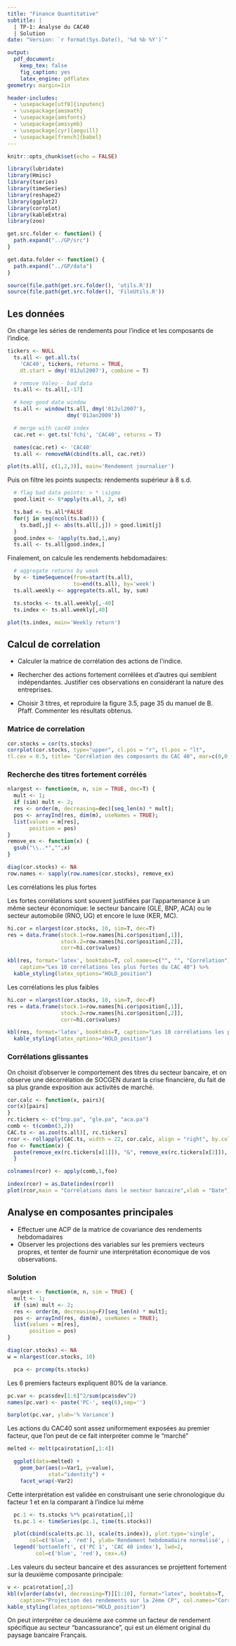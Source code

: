 ```yaml
---
title: "Finance Quantitative"
subtitle: |
  | TP-1: Analyse du CAC40
  | Solution
date: "Version: `r format(Sys.Date(), '%d %b %Y')`"

output:
  pdf_document:
    keep_tex: false
    fig_caption: yes
    latex_engine: pdflatex
geometry: margin=1in

header-includes:
  - \usepackage[utf8]{inputenc}
  - \usepackage{amsmath}
  - \usepackage{amsfonts}
  - \usepackage{amssymb}
  - \usepackage[cyr]{aeguill}
  - \usepackage[french]{babel}
---
```


```r
knitr::opts_chunk$set(echo = FALSE)
```

```r
library(lubridate)
library(Hmisc)
library(tseries)
library(timeSeries)
library(reshape2)
library(ggplot2)
library(corrplot)
library(kableExtra)
library(zoo)

get.src.folder <- function() {
  path.expand("../GP/src")
}

get.data.folder <- function() {
  path.expand("../GP/data")
}

source(file.path(get.src.folder(), 'utils.R'))
source(file.path(get.src.folder(), 'FileUtils.R'))
```


## Les données

On charge les séries de rendements pour l'indice et les composants de l'indice.

```r

tickers <- NULL
  ts.all <- get.all.ts(
    'CAC40', tickers, returns = TRUE,
    dt.start = dmy('01Jul2007'), combine = T)

  # remove Valeo - bad data
  ts.all <- ts.all[,-17]

  # keep good data window
  ts.all <- window(ts.all, dmy('01Jul2007'),
                   dmy('01Jan2009'))

  # merge with cac40 index
  cac.ret <- get.ts('fchi', 'CAC40', returns = T)

  names(cac.ret) <- 'CAC40'
  ts.all <- removeNA(cbind(ts.all, cac.ret))
```

```r
plot(ts.all[, c(1,2,3)], main='Rendement journalier')
```

Puis on filtre les points suspects: rendements supérieur à 8 s.d.

```r
  # flag bad data points: > * \sigma
  good.limit <- 8*apply(ts.all, 2, sd)

  ts.bad <- ts.all*FALSE
  for(j in seq(ncol(ts.bad))) {
    ts.bad[,j] <- abs(ts.all[,j]) > good.limit[j]
  }
  good.index <- !apply(ts.bad,1,any)
  ts.all <- ts.all[good.index,]
```

Finalement, on calcule les rendements hebdomadaires:

```r
  # aggregate returns by week
  by <- timeSequence(from=start(ts.all),
                     to=end(ts.all), by='week')
  ts.all.weekly <- aggregate(ts.all, by, sum)

  ts.stocks <- ts.all.weekly[,-40]
  ts.index <- ts.all.weekly[,40]
```
```r
plot(ts.index, main='Weekly return')
```

## Calcul de correlation

+ Calculer la matrice de corrélation des actions de l\'indice.

+ Rechercher des actions fortement corrélées et d'autres qui semblent indépendantes.
Justifier ces observations en considérant la nature des entreprises.

+ Choisir 3 titres, et reproduire la figure 3.5, page 35 du manuel de B. Pfaff.
Commenter les résultats obtenus.

### Matrice de correlation

```r
cor.stocks = cor(ts.stocks)
corrplot(cor.stocks, type="upper", cl.pos = "r", tl.pos = "lt",
tl.cex = 0.5, title= "Corrélation des composants du CAC 40", mar=c(0,0,1,0))
```

### Recherche des titres fortement corrélés

```r
nlargest <- function(m, n, sim = TRUE, dec=T) {
  mult <- 1;
  if (sim) mult <- 2;
  res <- order(m, decreasing=dec)[seq_len(n) * mult];
  pos <- arrayInd(res, dim(m), useNames = TRUE);
  list(values = m[res],
       position = pos)
}
remove_ex <- function(x) {
  gsub("\\..*","",x)
}

diag(cor.stocks) <- NA
row.names <- sapply(row.names(cor.stocks), remove_ex)
```

Les corrélations les plus fortes

Les fortes corrélations sont souvent justifiées par l'appartenance à un même secteur économique: le secteur bancaire (GLE, BNP, ACA) ou le secteur automobile (RNO, UG) et encore le luxe (KER, MC).

```r
hi.cor = nlargest(cor.stocks, 10, sim=T, dec=T)
res = data.frame(stock.1=row.names[hi.cor$position[,1]],
                 stock.2=row.names[hi.cor$position[,2]],
                 corr=hi.cor$values)
```
```r
kbl(res, format='latex', booktabs=T, col.names=c("", "", "Corrélation"),
    caption="Les 10 corrélations les plus fortes du CAC 40") %>%
  kable_styling(latex_options="HOLD_position")
```

Les corrélations les plus faibles

```r
hi.cor = nlargest(cor.stocks, 10, sim=T, dec=F)
res = data.frame(stock.1=row.names[hi.cor$position[,1]],
                 stock.2=row.names[hi.cor$position[,2]],
                 corr=hi.cor$values)
```
```r
kbl(res, format='latex', booktabs=T, caption="Les 10 corrélations les plus faibles du CAC 40") %>%
  kable_styling(latex_options="HOLD_position")
```

### Corrélations glissantes

On choisit d'observer le comportement des titres du secteur bancaire, et
on observe une décorrélation de SOCGEN durant la crise financière, du
fait de sa plus grande exposition aux activités de marché.

```r
cor.calc <- function(x, pairs){
cor(x)[pairs]
}
rc.tickers <- c("bnp.pa", "gle.pa", "aca.pa")
comb <- t(combn(3,2))
CAC.ts <- as.zoo(ts.all)[, rc.tickers]
rcor <- rollapply(CAC.ts, width = 22, cor.calc, align = "right", by.column = FALSE, pairs=comb)
foo <- function(x) {
  paste(remove_ex(rc.tickers[x[1]]), "&", remove_ex(rc.tickers[x[2]]), sep=" ")
  }

colnames(rcor) <- apply(comb,1,foo)

index(rcor) = as.Date(index(rcor))
plot(rcor,main = "Corrélations dans le secteur bancaire",xlab = "Date")
```


## Analyse en composantes principales

+ Effectuer une ACP de la matrice de covariance des rendements hebdomadaires
+ Observer les projections des variables sur les premiers vecteurs propres, et tenter de fournir une interprétation économique de vos observations.

### Solution

```r
nlargest <- function(m, n, sim = TRUE) {
  mult <- 1;
  if (sim) mult <- 2;
  res <- order(m, decreasing=F)[seq_len(n) * mult];
  pos <- arrayInd(res, dim(m), useNames = TRUE);
  list(values = m[res],
       position = pos)
}

diag(cor.stocks) <- NA
w = nlargest(cor.stocks, 10)
```

```r
  pca <- prcomp(ts.stocks)
```
Les 6 premiers facteurs expliquent 80\% de la variance.


```r
pc.var <- pca$sdev[1:6]^2/sum(pca$sdev^2)
names(pc.var) <- paste('PC-', seq(6),sep='')
```

```r
barplot(pc.var, ylab='% Variance')
```


Les actions du CAC40 sont assez uniformement exposées au premier
facteur, que l'on peut de ce fait interpréter comme le "marché"

```r
melted <- melt(pca$rotation[,1:4])

  ggplot(data=melted) +
    geom_bar(aes(x=Var1, y=value),
             stat="identity") +
    facet_wrap(~Var2)
```


Cette interprétation est validée en construisant une serie
chronologique du facteur 1 et en la comparant à l'indice lui même

```r
  pc.1 <- ts.stocks %*% pca$rotation[,1]
  ts.pc.1 <- timeSeries(pc.1, time(ts.stocks))
```

```r
  plot(cbind(scale(ts.pc.1), scale(ts.index)), plot.type='single',
       col=c('blue', 'red'), ylab='Rendement hebdomadaire normalisé', xlab=" ")
  legend('bottomleft', c('PC 1', 'CAC 40 index'), lwd=2,
         col=c('blue', 'red'), cex=.6)
```

.
Les valeurs du secteur bancaire et des assurances se projettent
fortement sur la deuxième composante principale:


```r
v <- pca$rotation[,2]
kbl(v[order(abs(v), decreasing=T)][1:10], format="latex", booktabs=T,
    caption="Projection des rendements sur la 2ème CP", col.names="Corrélation") %>%
kable_styling(latex_options="HOLD_position")
```

On peut interpréter ce deuxième axe comme un facteur de rendement
spécifique au
secteur "bancassurance", qui est un élément original du paysage
bancaire Français.
